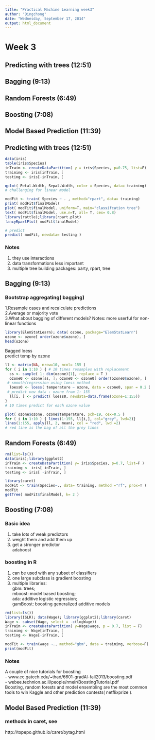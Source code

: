 ```yaml
---
title: "Practical Machine Learning week3"
author: "Dingchong"
date: "Wednesday, September 17, 2014"
output: html_document
---
```


# Week 3

## Predicting with trees (12:51)
## Bagging (9:13)
## Random Forests (6:49)
## Boosting (7:08)
## Model Based Prediction (11:39)


## Predicting with trees (12:51)

```r
data(iris)
table(iris$Species)
inTrain <- createDataPartition( y = iris$Species, p=0.75, list=F)
training <- iris[inTrain, ]
testing <- iris[-inTrain, ]

qplot( Petal.Width, Sepal.Width, color = Species, data= training)
# challenging for linear model

modFit <- train( Species ~ . , method="rpart", data= training)
print( modFit$finalModel)
plot( modFit$finalModel, uniform=T, main="classifcation tree")
text( modFit$finalModel, use.n=T, all= T, cex= 0.8)
library(rattle);library(rpart.plot)
fancyRpartPlot( modFit$finalModel)

# predict
predict( modFit, newdata= testing )
```

### Notes
1. they use interactions
2. data transformations less important
3. multiple tree building packages: party, rpart, tree


## Bagging (9:13)

### Bootstrap aggregating( bagging)
1.Resample cases and recalculate predictions   
2.Average or majority vote   
3.What about bagging of different models?
Notes: more userful for non-linear functions   
```r
library(ElemStatLearn); data( ozone, package="ElemStatLearn")
ozone <- ozone[ order(ozone$ozone), ]
head(ozone)
```
Bagged loess   
predict temp by ozone
```r
ll <- matrix(NA, nrow=10, ncol= 155 )
for ( i in 1:10 ) { # 10 times resamples with replacement
  ss <- sample( 1: dim(ozone)[1], replace = T ) 
  ozone0 <- ozone[ss, ]; ozone0 <- ozone0[ order(ozone0$ozone), ] 
 # smooth/regression using loess method
  loess0 <- loess( temperature ~ ozone, data = ozone0, span = 0.2 )
 # predict new data : ozone from 1: 155
  ll[i, ] <- predict( loess0, newdata=data.frame(ozone=1:155))
}
# 10 times predict for each ozone value

plot( ozone$ozone, ozone$temperature, pch=19, cex=0.5 )
for ( i in 1:10 ) { lines(1:155, ll[i,], col="grey", lwd=2)}
lines(1:155, apply(ll, 2, mean), col = "red", lwd =2)
# red line is the bag of all the grey lines

```



## Random Forests (6:49)

```r
rm(list=ls())
data(iris);library(ggplot2)
inTrain <- createDataPartition( y= iris$Species, p=0.7, list=F )
training <- iris[ inTrain, ]
testing <- iris[ -inTrain, ]

library(caret)
modFit <- train(Species~., data= training, method ="rf", prox=T )
modFit
getTree( modFit$finalModel, k= 2 )

```

## Boosting (7:08)

### Basic idea
1. take lots of weak predictors   
2. weight them and add them up   
3. get a stronger predictor   
adaboost   

### boosting in R
1. can be used with any subset of classifiers   
2. one large subclass is gradient boosting   
3. multiple libraries:   
  gbm: trees;   
  mboost: model based boosting;   
  ada: additive logistic regression;    
  gamBoost: boosting generalized additive models

```r
rm(list=ls())
library(ISLR); data(Wage); library(ggplot2);library(caret)
Wage <- subset(Wage, select = -c(logWage))
inTrain <- createDataPartition( y=Wage$wage, p = 0.7, list = F)
training <- Wage[inTrain, ]
testing <- Wage[-inTrain, ]

modFit <- train(wage ~., method="gbm", data = training, verbose=F)
print(modFit)

```

### Notes
A couple of nice tutorials for boosting   
- www.cc.gatech.edu/~thad/6601-gradAI-fall2013/boosting.pdf   
- webee.technion.ac.il/people/rmeir/BoostingTutorial.pdf   
Boosting, random forests and model ensembling are the most common tools to win Kaggle and other prediction contests( netflixprize ).   

## Model Based Prediction (11:39)




### methods in caret, see
http://topepo.github.io/caret/bytag.html

